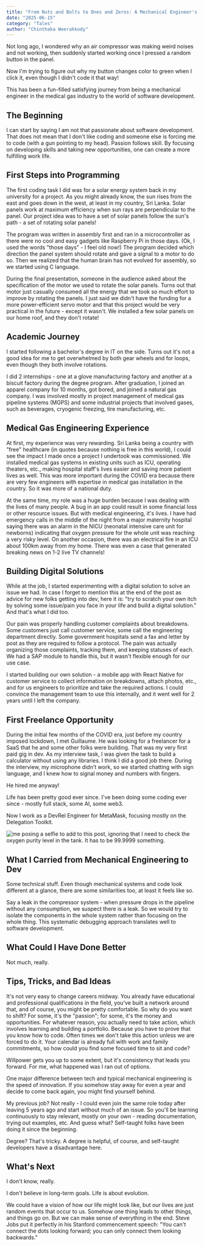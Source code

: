 ```yaml
---
title: "From Nuts and Bolts to Ones and Zeros: A Mechanical Engineer's Journey to build software"
date: "2025-06-15"
category: "Tales"
author: "Chinthaka Weerakkody"
---
```


Not long ago, I wondered why an air compressor was making weird noises and not working, then suddenly started working once I pressed a random button in the panel.

Now I'm trying to figure out why my button changes color to green when I click it, even though I didn't code it that way!

This has been a fun-filled satisfying journey from being a mechanical engineer in the medical gas industry to the world of software development.

## The Beginning

I can start by saying I am not that passionate about software development. That does not mean that I don't like coding and someone else is forcing me to code (with a gun pointing to my head). Passion follows skill. By focusing on developing skills and taking new opportunities, one can create a more fulfilling work life.

## First Steps into Programming

The first coding task I did was for a solar energy system back in my university for a project. As you might already know, the sun rises from the east and goes down in the west, at least in my country, Sri Lanka. Solar panels work at maximum efficiency when sun rays are perpendicular to the panel. Our project idea was to have a set of solar panels follow the sun's path - a set of rotating solar panels!

The program was written in assembly first and ran in a microcontroller as there were no cool and easy gadgets like Raspberry Pi in those days. (Ok, I used the words "those days" - I feel old now!) The program decided which direction the panel system should rotate and gave a signal to a motor to do so. Then we realized that the human brain has not evolved for assembly, so we started using C language.

During the final presentation, someone in the audience asked about the specification of the motor we used to rotate the solar panels. Turns out that motor just casually consumed all the energy that we took so much effort to improve by rotating the panels. I just said we didn't have the funding for a more power-efficient servo motor and that this project would be very practical in the future - except it wasn't. We installed a few solar panels on our home roof, and they don't rotate!

## Academic Journey

I started following a bachelor's degree in IT on the side. Turns out it's not a good idea for me to get overwhelmed by both gear wheels and for loops, even though they both involve rotations.

I did 2 internships - one at a glove manufacturing factory and another at a biscuit factory during the degree program. After graduation, I joined an apparel company for 10 months, got bored, and joined a natural gas company. I was involved mostly in project management of medical gas pipeline systems (MGPS) and some industrial projects that involved gases, such as beverages, cryogenic freezing, tire manufacturing, etc.

## Medical Gas Engineering Experience

At first, my experience was very rewarding. Sri Lanka being a country with "free" healthcare (in quotes because nothing is free in this world), I could see the impact I made once a project I undertook was commissioned. We installed medical gas systems in existing units such as ICU, operating theaters, etc., making hospital staff's lives easier and saving more patient lives as well. This was more important during the COVID era because there are very few engineers with expertise in medical gas installation in the country. So it was more of a national duty.

At the same time, my role was a huge burden because I was dealing with the lives of many people. A bug in an app could result in some financial loss or other resource issues. But with medical engineering, it's lives. I have had emergency calls in the middle of the night from a major maternity hospital saying there was an alarm in the NICU (neonatal intensive care unit for newborns) indicating that oxygen pressure for the whole unit was reaching a very risky level. On another occasion, there was an electrical fire in an ICU about 100km away from my home. There was even a case that generated breaking news on 1-2 live TV channels!

## Building Digital Solutions

While at the job, I started experimenting with a digital solution to solve an issue we had. In case I forget to mention this at the end of the post as advice for new folks getting into dev, here it is: "try to scratch your own itch by solving some issue/pain you face in your life and build a digital solution." And that's what I did too.

Our pain was properly handling customer complaints about breakdowns. Some customers just call customer service, some call the engineering department directly. Some government hospitals send a fax and letter by post as they are required to follow a protocol. The pain was actually organizing those complaints, tracking them, and keeping statuses of each. We had a SAP module to handle this, but it wasn't flexible enough for our use case.

I started building our own solution - a mobile app with React Native for customer service to collect information on breakdowns, attach photos, etc., and for us engineers to prioritize and take the required actions. I could convince the management team to use this internally, and it went well for 2 years until I left the company.

## First Freelance Opportunity

During the initial few months of the COVID era, just before my country imposed lockdown, I met Guillaume. He was looking for a freelancer for a SaaS that he and some other folks were building. That was my very first paid gig in dev. As my interview task, I was given the task to build a calculator without using any libraries. I think I did a good job there. During the interview, my microphone didn't work, so we started chatting with sign language, and I knew how to signal money and numbers with fingers.

He hired me anyway!

Life has been pretty good ever since. I've been doing some coding ever since - mostly full stack, some AI, some web3.

Now I work as a DevRel Engineer for MetaMask, focusing mostly on the Delegation Toolkit.

![me posing a selfie to add to this post, ignoring that I need to check the oxygen purity level in the tank. It has to be 99.9999 something.](/images/me-covid.jpg)

## What I Carried from Mechanical Engineering to Dev

Some technical stuff. Even though mechanical systems and code look different at a glance, there are some similarities too, at least it feels like so.

Say a leak in the compressor system - when pressure drops in the pipeline without any consumption, we suspect there is a leak. So we would try to isolate the components in the whole system rather than focusing on the whole thing. This systematic debugging approach translates well to software development.

## What Could I Have Done Better

Not much, really.

## Tips, Tricks, and Bad Ideas

It's not very easy to change careers midway. You already have educational and professional qualifications in the field, you've built a network around that, and of course, you might be pretty comfortable. So why do you want to shift? For some, it's the "passion"; for some, it's the money and opportunities. For whatever reason, you actually need to take action, which involves learning and building a portfolio. Because you have to prove that you know how to code. Often times we don't take this action unless we are forced to do it. Your calendar is already full with work and family commitments, so how could you find some focused time to sit and code?

Willpower gets you up to some extent, but it's consistency that leads you forward. For me, what happened was I ran out of options.

One major difference between tech and typical mechanical engineering is the speed of innovation. If you somehow stay away for even a year and decide to come back again, you might find yourself behind.

My previous job? Not really - I could even join the same role today after leaving 5 years ago and start without much of an issue. So you'll be learning continuously to stay relevant, mostly on your own - reading documentation, trying out examples, etc. And guess what? Self-taught folks have been doing it since the beginning.

Degree? That's tricky. A degree is helpful, of course, and self-taught developers have a disadvantage here.

## What's Next

I don't know, really.

I don't believe in long-term goals. Life is about evolution.

We could have a vision of how our life might look like, but our lives are just random events that occur to us. Somehow one thing leads to other things, and things go on. But we can make sense of everything in the end. Steve Jobs put it perfectly in his Stanford commencement speech: "You can't connect the dots looking forward; you can only connect them looking backwards."
